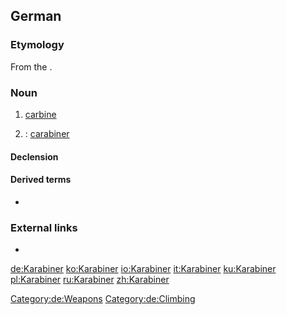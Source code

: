 {{also|karabiner}}
==German==

===Etymology===
From the {{etyl|fr|de}} {{term|carabine|lang=fr}}.

===Noun===
{{de-noun|m|Karabiners|Karabiner}}

# [[carbine]]
# {{non-gloss definition|short for}} {{term|Karabinerhaken|lang=de}}: [[carabiner]]

====Declension====
{{de-decl-noun-m|s|}}

====Derived terms====
* {{l/de|Karabinerhaken}}

===External links===
* {{pedia|lang=de}}

[[Category:de:Weapons]]
[[Category:de:Climbing]]

[[de:Karabiner]]
[[ko:Karabiner]]
[[io:Karabiner]]
[[it:Karabiner]]
[[ku:Karabiner]]
[[pl:Karabiner]]
[[ru:Karabiner]]
[[zh:Karabiner]]